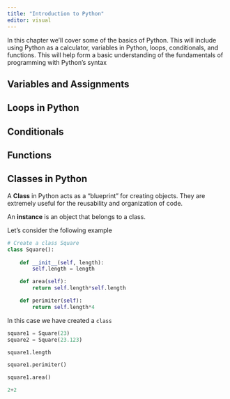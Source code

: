 ```yaml
---
title: "Introduction to Python"
editor: visual
---
```


In this chapter we'll cover some of the basics of Python. This will include using Python as a calculator, variables in Python, loops, conditionals, and functions. This will help form a basic understanding of the fundamentals of programming with Python's syntax

## Variables and Assignments

## Loops in Python

## Conditionals

## Functions

## Classes in Python

A **Class** in Python acts as a "blueprint" for creating objects. They are extremely useful for the reusability and organization of code.

An **instance** is an object that belongs to a class.

Let's consider the following example

```python
# Create a class Square
class Square():
    
    def __init__(self, length):
        self.length = length

    def area(self):
        return self.length*self.length

    def perimiter(self):
        return self.length*4
```

In this case we have created a `class`

```python
square1 = Square(23)
square2 = Square(23.123)
```

```python
square1.length
```

```python
square1.perimiter()
```


```python
square1.area()
```

```julia
2+2
```
